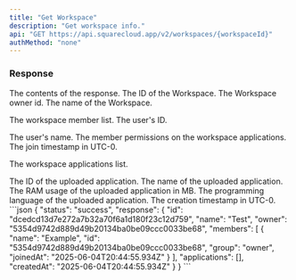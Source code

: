 ```yaml
---
title: "Get Workspace"
description: "Get workspace info."
api: "GET https://api.squarecloud.app/v2/workspaces/{workspaceId}"
authMethod: "none"
---
```



<Authorization />

### Response

<Status />

<ResponseField name="response" type="object">

The contents of the response.
<Expandable title="Toggle object">
<ResponseField name="id" type="string">
  The ID of the Workspace.
</ResponseField>
<ResponseField name="owner" type="string">
  The Workspace owner id.
</ResponseField>
<ResponseField name="name" type="string">
  The name of the Workspace.
</ResponseField>
<ResponseField name="members" type="object">

The workspace member list.
<Expandable title="Toggle object">
<ResponseField name="id" type="string">
  The user's ID.
</ResponseField>

<ResponseField name="name" type="string">
  The user's name.
</ResponseField>
<ResponseField name="group" type="string">
  The member permissions on the workspace applications.
</ResponseField>
<ResponseField name="joinedAt" type="string">
  The join timestamp in UTC-0.
</ResponseField>

</Expandable>
</ResponseField>
<ResponseField name="applications" type="object">

The workspace applications list.
<Expandable title="Toggle object">

<ResponseField name="id" type="string">
  The ID of the uploaded application.
</ResponseField>
<ResponseField name="name" type="string">
  The name of the uploaded application.
</ResponseField>
<ResponseField name="ram" type="number">
  The RAM usage of the uploaded application in MB.
</ResponseField>
<ResponseField name="language" type="object">
  The programming language of the uploaded application.
</ResponseField>


</Expandable>
</ResponseField>
<ResponseField name="createdAt" type="string">
  The creation timestamp in UTC-0.
</ResponseField>
</Expandable>
</ResponseField>


<ResponseExample>
```json
{
  "status": "success",
  "response": {
    "id": "dcedcd13d7e272a7b32a70f6a1d180f23c12d759",
    "name": "Test",
    "owner": "5354d9742d889d49b20134ba0be09ccc0033be68",
    "members": [
      {
        "name": "Example",
        "id": "5354d9742d889d49b20134ba0be09ccc0033be68",
        "group": "owner",
        "joinedAt": "2025-06-04T20:44:55.934Z"
      }
    ],
    "applications": [],
    "createdAt": "2025-06-04T20:44:55.934Z"
  }
}
```
</ResponseExample>